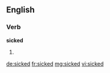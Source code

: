 ==English==

===Verb===
'''sicked'''

# {{past of|sick}}

[[de:sicked]]
[[fr:sicked]]
[[mg:sicked]]
[[vi:sicked]]